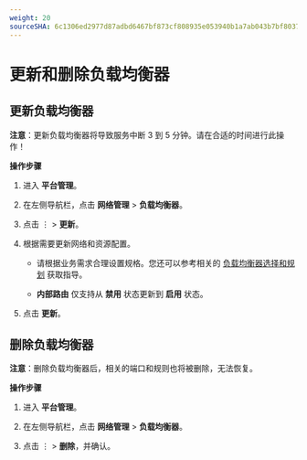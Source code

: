 ```yaml
---
weight: 20
sourceSHA: 6c1306ed2977d87adbd6467bf873cf808935e053940b1a7ab043b7bf80371238
---
```


# 更新和删除负载均衡器

## 更新负载均衡器

**注意**：更新负载均衡器将导致服务中断 3 到 5 分钟。请在合适的时间进行此操作！

**操作步骤**

1. 进入 **平台管理**。

2. 在左侧导航栏，点击 **网络管理** > **负载均衡器**。

3. 点击 ⋮ > **更新**。

4. 根据需要更新网络和资源配置。

   - 请根据业务需求合理设置规格。您还可以参考相关的 [负载均衡器选择和规划](../how_to/decide_performance_selection.mdx) 获取指导。

   - **内部路由** 仅支持从 **禁用** 状态更新到 **启用** 状态。

5. 点击 **更新**。

## 删除负载均衡器

**注意**：删除负载均衡器后，相关的端口和规则也将被删除，无法恢复。

**操作步骤**

1. 进入 **平台管理**。

2. 在左侧导航栏，点击 **网络管理** > **负载均衡器**。

3. 点击 ⋮ > **删除**，并确认。
